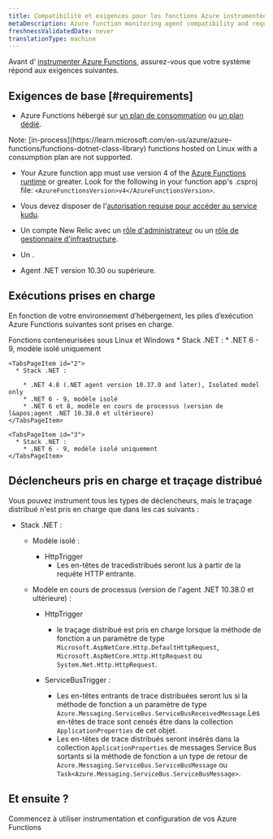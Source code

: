 ```yaml
---
title: Compatibilité et exigences pour les fonctions Azure instrumentées
metaDescription: Azure function monitoring agent compatibility and requirements.
freshnessValidatedDate: never
translationType: machine
---
```


Avant d’ [instrumenter Azure Functions](/docs/serverless-function-monitoring/azure-function-monitoring/install-serverless-azure-monitoring/), assurez-vous que votre système répond aux exigences suivantes.

## Exigences de base [#requirements]

* Azure Functions hébergé sur [un plan de consommation](https://learn.microsoft.com/en-us/azure/azure-functions/consumption-plan) ou [un plan dédié](https://learn.microsoft.com/en-us/azure/azure-functions/dedicated-plan).

<Callout variant="important">
  Note: [in-process](https://learn.microsoft.com/en-us/azure/azure-functions/functions-dotnet-class-library) functions hosted on Linux with a consumption plan are not supported.
</Callout>

* Your Azure function app must use version 4 of the [Azure Functions runtime](https://learn.microsoft.com/en-us/azure/azure-functions/functions-versions) or greater. Look for the following in your function app&apos;s .csproj file: `<AzureFunctionsVersion>v4</AzureFunctionsVersion>`.

* Vous devez disposer de l&apos;[autorisation requise pour accéder au service kudu](https://learn.microsoft.com/en-us/azure/app-service/resources-kudu#access-kudu-for-your-app).

* Un compte New Relic avec un [rôle d&apos;administrateur](/docs/accounts/original-accounts-billing/original-users-roles/users-roles-original-user-model/#roles) ou un [rôle de gestionnaire d&apos;infrastructure](/docs/accounts/original-accounts-billing/original-users-roles/users-roles-original-user-model#add-on).

* Un <InlinePopover type="userKey" />.

* Agent .NET version 10.30 ou supérieure.

## Exécutions prises en charge

En fonction de votre environnement d’hébergement, les piles d’exécution Azure Functions suivantes sont prises en charge.

<Tabs>
  <TabsBar>
    <TabsBarItem id="3">Fonctions conteneurisées sous</TabsBarItem> <TabsBarItem id="1">Linux</TabsBarItem> <TabsBarItem id="2">et Windows</TabsBarItem>
  </TabsBar>

  <TabsPages>
    <TabsPageItem id="1">
      * Stack .NET :
        * .NET 6 - 9, modèle isolé uniquement
    </TabsPageItem>

    <TabsPageItem id="2">
      * Stack .NET :

        * .NET 4.8 (.NET agent version 10.37.0 and later), Isolated model only
        * .NET 6 - 9, modèle isolé
        * .NET 6 et 8, modèle en cours de processus (version de l&apos;agent .NET 10.38.0 et ultérieure)
    </TabsPageItem>

    <TabsPageItem id="3">
      * Stack .NET :
        * .NET 6 - 9, modèle isolé uniquement
    </TabsPageItem>
  </TabsPages>
</Tabs>

## Déclencheurs pris en charge et traçage distribué

Vous pouvez instrument tous les types de déclencheurs, mais le traçage distribué n&apos;est pris en charge que dans les cas suivants :

* Stack .NET :

  * Modèle isolé :
    * HttpTrigger
      * Les en-têtes de tracedistribués seront lus à partir de la requête HTTP entrante.

  * Modèle en cours de processus (version de l&apos;agent .NET 10.38.0 et ultérieure) :

    * HttpTrigger
      * le traçage distribué est pris en charge lorsque la méthode de fonction a un paramètre de type `Microsoft.AspNetCore.Http.DefaultHttpRequest`, `Microsoft.AspNetCore.Http.HttpRequest` ou `System.Net.Http.HttpRequest`.

    * ServiceBusTrigger :

      * Les en-têtes entrants de trace distribuées seront lus si la méthode de fonction a un paramètre de type `Azure.Messaging.ServiceBus.ServiceBusReceivedMessage`.Les en-têtes de trace sont censés être dans la collection `ApplicationProperties` de cet objet.
      * Les en-têtes de trace distribués seront insérés dans la collection `ApplicationProperties` de messages Service Bus sortants si la méthode de fonction a un type de retour de `Azure.Messaging.ServiceBus.ServiceBusMessage` ou `Task<Azure.Messaging.ServiceBus.ServiceBusMessage>`.

## Et ensuite ?

<DocTiles>
  <DocTile title="Install and configure Azure Functions monitoring" path="/docs/serverless-function-monitoring/azure-function-monitoring/install-serverless-azure-monitoring">
    Commencez à utiliser instrumentation et configuration de vos Azure Functions
  </DocTile>
</DocTiles>